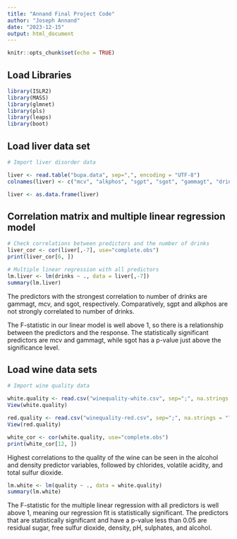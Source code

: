 ```yaml
---
title: "Annand Final Project Code"
author: "Joseph Annand"
date: "2023-12-15"
output: html_document
---
```


```r
knitr::opts_chunk$set(echo = TRUE)
```

## Load Libraries


```r
library(ISLR2)
library(MASS)
library(glmnet)
library(pls)
library(leaps)
library(boot)
```


## Load liver data set


```r
# Import liver disorder data

liver <- read.table("bupa.data", sep=",", encoding = "UTF-8")
colnames(liver) <- c("mcv", "alkphos", "sgpt", "sgot", "gammagt", "drinks", "selector")

liver <- as.data.frame(liver)
```


## Correlation matrix and multiple linear regression model


```r
# Check correlations between predictors and the number of drinks
liver_cor <- cor(liver[,-7], use="complete.obs")
print(liver_cor[6, ])

# Multiple linear regression with all predictors
lm.liver <- lm(drinks ~ ., data = liver[,-7])
summary(lm.liver)
```


The predictors with the strongest correlation to number of drinks are gammagt, mcv, and sgot, respectively. Comparatively, sgpt and alkphos are not strongly correlated to number of drinks.

The F-statistic in our linear model is well above 1, so there is a relationship between the predictors and the response. The statistically significant predictors are mcv and gammagt, while sgot has a p-value just above the significance level.


## Load wine data sets


```r
# Import wine quality data

white.quality <- read.csv("winequality-white.csv", sep=";", na.strings = "?", stringsAsFactors = T)
View(white.quality)

red.quality <- read.csv("winequality-red.csv", sep=";", na.strings = "?", stringsAsFactors = T)
View(red.quality)
```



```r
white_cor <- cor(white.quality, use="complete.obs")
print(white_cor[12, ])
```


Highest correlations to the quality of the wine can be seen in the alcohol and density predictor variables, followed by chlorides, volatile acidity, and total sulfur dioxide.


```r
lm.white <- lm(quality ~ ., data = white.quality)
summary(lm.white)
```


The F-statistic for the multiple linear regression with all predictors is well above 1, meaning our regression fit is statistically significant. The predictors that are statistically significant and have a p-value less than 0.05 are residual sugar, free sulfur dioxide, density, pH, sulphates, and alcohol.